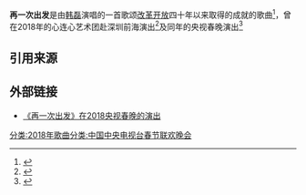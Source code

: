 '''再一次出发'''是由[[韩磊|韩磊]]演唱的一首歌颂[[改革开放|改革开放]]四十年以来取得的成就的歌曲<ref>{{cite web |title=再一次出发 讲述“春天的故事” |url=https://epaper.scdaily.cn/shtml/scrb/20181112/204264.shtml |website=四川日报电子版}}</ref>，曾在2018年的心连心艺术团赴深圳前海演出<ref>{{cite web |title=深圳创作歌曲《再一次出发》获“五个一工程”奖 |url=http://www.sznews.com/art/content/mb/2019-08/21/content_22405228.htm |website=深圳新闻网}}</ref>及同年的央视春晚演出<ref>{{cite web |title=狗年央视春晚节目单出炉！你最期待哪个节目？ |url=http://www.xinhuanet.com/politics/2018-02/15/c_1122420287.htm |website=新华网 |access-date=2021-04-09 |archive-date=2020-08-10 |archive-url=https://web.archive.org/web/20200810195136/http://www.xinhuanet.com/politics/2018-02/15/c_1122420287.htm |dead-url=no }}</ref>

== 引用来源 ==
{{reflist}}
== 外部链接 ==
*[https://tv.cctv.com/v/v1/VIDEZVzavlJFyVuJTm2V8cXS180215.html 《再一次出发》在2018央视春晚的演出]
{{song-stub}}
[[分类:2018年歌曲|分类:2018年歌曲]][[分类:中国中央电视台春节联欢晚会|分类:中国中央电视台春节联欢晚会]]